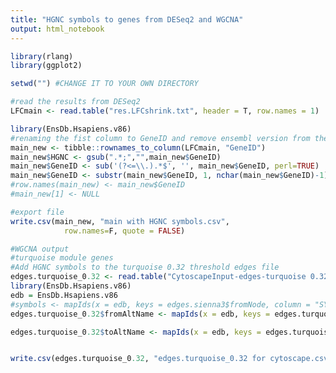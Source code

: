 ---
title: "HGNC symbols to genes from DESeq2 and WGCNA"
output: html_notebook
---

```{r}
library(rlang)
library(ggplot2)
```

```{r}
setwd("") #CHANGE IT TO YOUR OWN DIRECTORY
```


```{r}
#read the results from DESeq2
LFCmain <- read.table("res.LFCshrink.txt", header = T, row.names = 1)
```



```{r}
library(EnsDb.Hsapiens.v86)
#renaming the fist column to GeneID and remove ensembl version from the identifiers
main_new <- tibble::rownames_to_column(LFCmain, "GeneID")
main_new$HGNC <- gsub(".*;","",main_new$GeneID)
main_new$GeneID <- sub('(?<=\\.).*$', '', main_new$GeneID, perl=TRUE)
main_new$GeneID <- substr(main_new$GeneID, 1, nchar(main_new$GeneID)-1)
#row.names(main_new) <- main_new$GeneID
#main_new[1] <- NULL

#export file
write.csv(main_new, "main with HGNC symbols.csv", 
            row.names=F, quote = FALSE)
```

```{r}
#WGCNA output
#turquoise module genes
#Add HGNC symbols to the turquoise 0.32 threshold edges file
edges.turquoise_0.32 <- read.table("CytoscapeInput-edges-turquoise 0.32.csv", header = T, sep = ",")
library(EnsDb.Hsapiens.v86)
edb = EnsDb.Hsapiens.v86
#symbols <- mapIds(x = edb, keys = edges.sienna3$fromNode, column = "SYMBOL", keytype = "GENEID")
edges.turquoise_0.32$fromAltName <- mapIds(x = edb, keys = edges.turquoise_0.32$fromNode, column = "SYMBOL", keytype="GENEID")

edges.turquoise_0.32$toAltName <- mapIds(x = edb, keys = edges.turquoise_0.32$toNode, column = "SYMBOL", keytype = "GENEID")


write.csv(edges.turquoise_0.32, "edges.turquoise_0.32 for cytoscape.csv", quote = F)




```


